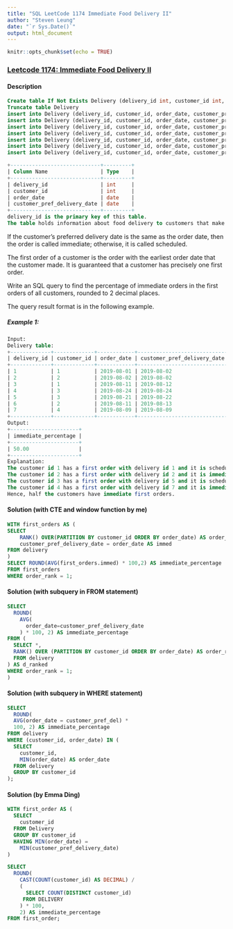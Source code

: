 ```yaml
---
title: "SQL LeetCode 1174 Immediate Food Delivery II"
author: "Steven Leung"
date: "`r Sys.Date()`"
output: html_document
---
```


```r
knitr::opts_chunk$set(echo = TRUE)
```

### [Leetcode 1174: Immediate Food Delivery II](https://leetcode.com/problems/immediate-food-delivery-ii/)
#### Description

```sql
Create table If Not Exists Delivery (delivery_id int, customer_id int, order_date date, customer_pref_delivery_date date)
Truncate table Delivery
insert into Delivery (delivery_id, customer_id, order_date, customer_pref_delivery_date) values ('1', '1', '2019-08-01', '2019-08-02')
insert into Delivery (delivery_id, customer_id, order_date, customer_pref_delivery_date) values ('2', '2', '2019-08-02', '2019-08-02')
insert into Delivery (delivery_id, customer_id, order_date, customer_pref_delivery_date) values ('3', '1', '2019-08-11', '2019-08-12')
insert into Delivery (delivery_id, customer_id, order_date, customer_pref_delivery_date) values ('4', '3', '2019-08-24', '2019-08-24')
insert into Delivery (delivery_id, customer_id, order_date, customer_pref_delivery_date) values ('5', '3', '2019-08-21', '2019-08-22')
insert into Delivery (delivery_id, customer_id, order_date, customer_pref_delivery_date) values ('6', '2', '2019-08-11', '2019-08-13')
insert into Delivery (delivery_id, customer_id, order_date, customer_pref_delivery_date) values ('7', '4', '2019-08-09', '2019-08-09')
```

```sql
+-----------------------------+---------+
| Column Name                 | Type    |
+-----------------------------+---------+
| delivery_id                 | int     |
| customer_id                 | int     |
| order_date                  | date    |
| customer_pref_delivery_date | date    |
+-----------------------------+---------+
delivery_id is the primary key of this table.
The table holds information about food delivery to customers that make orders at some date and specify a preferred delivery date (on the same order date or after it).
```

If the customer's preferred delivery date is the same as the order date, then the order is called immediate; otherwise, it is called scheduled.

The first order of a customer is the order with the earliest order date that the customer made. It is guaranteed that a customer has precisely one first order.

Write an SQL query to find the percentage of immediate orders in the first orders of all customers, rounded to 2 decimal places.

The query result format is in the following example.

##### Example 1:

```sql
Input: 
Delivery table:
+-------------+-------------+------------+-----------------------------+
| delivery_id | customer_id | order_date | customer_pref_delivery_date |
+-------------+-------------+------------+-----------------------------+
| 1           | 1           | 2019-08-01 | 2019-08-02                  |
| 2           | 2           | 2019-08-02 | 2019-08-02                  |
| 3           | 1           | 2019-08-11 | 2019-08-12                  |
| 4           | 3           | 2019-08-24 | 2019-08-24                  |
| 5           | 3           | 2019-08-21 | 2019-08-22                  |
| 6           | 2           | 2019-08-11 | 2019-08-13                  |
| 7           | 4           | 2019-08-09 | 2019-08-09                  |
+-------------+-------------+------------+-----------------------------+
Output: 
+----------------------+
| immediate_percentage |
+----------------------+
| 50.00                |
+----------------------+
Explanation: 
The customer id 1 has a first order with delivery id 1 and it is scheduled.
The customer id 2 has a first order with delivery id 2 and it is immediate.
The customer id 3 has a first order with delivery id 5 and it is scheduled.
The customer id 4 has a first order with delivery id 7 and it is immediate.
Hence, half the customers have immediate first orders.
```

#### Solution (with CTE and window function by me)

```sql
WITH first_orders AS (
SELECT 
    RANK() OVER(PARTITION BY customer_id ORDER BY order_date) AS order_rank,
    customer_pref_delivery_date = order_date AS immed
FROM delivery
)
SELECT ROUND(AVG(first_orders.immed) * 100,2) AS immediate_percentage
FROM first_orders
WHERE order_rank = 1;
```

#### Solution (with subquery in FROM statement)

```sql
SELECT
  ROUND(
    AVG(
      order_date=customer_pref_delivery_date
    ) * 100, 2) AS immediate_percentage
FROM (
  SELECT *,
  RANK() OVER (PARTITION BY customer_id ORDER BY order_date) AS order_rank
  FROM delivery
) AS d_ranked
WHERE order_rank = 1;
)
```

#### Solution (with subquery in WHERE statement)

```sql
SELECT 
  ROUND(
  AVG(order_date = customer_pref_del) *
  100, 2) AS immediate_percentage
FROM delivery
WHERE (customer_id, order_date) IN (
  SELECT 
    customer_id,
    MIN(order_date) AS order_date
  FROM delivery
  GROUP BY customer_id
);
```

#### Solution (by Emma Ding)

```sql
WITH first_order AS (
  SELECT
    customer_id
  FROM Delivery
  GROUP BY customer_id
  HAVING MIN(order_date) = 
    MIN(customer_pref_delivery_date)
)

SELECT
  ROUND(
    CAST(COUNT(customer_id) AS DECIMAL) /
    (
      SELECT COUNT(DISTINCT customer_id)
     FROM DELIVERY
    ) * 100,
    2) AS immediate_percentage
FROM first_order;
```
